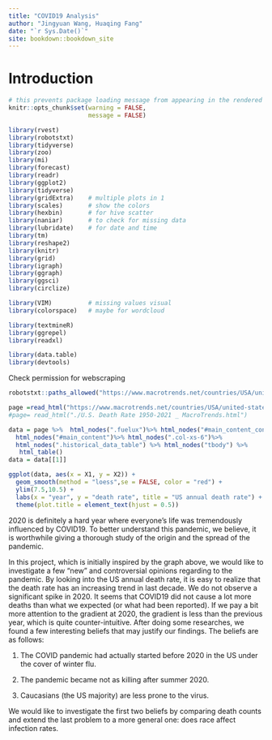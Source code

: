 ```yaml
--- 
title: "COVID19 Analysis"
author: "Jingyuan Wang, Huaqing Fang"
date: "`r Sys.Date()`"
site: bookdown::bookdown_site
---
```


# Introduction

```r
# this prevents package loading message from appearing in the rendered version of your problem set
knitr::opts_chunk$set(warning = FALSE,
                      message = FALSE)
```



```R
library(rvest)
library(robotstxt)
library(tidyverse)
library(zoo)
library(mi)
library(forecast)
library(readr)        
library(ggplot2)      
library(tidyverse)    
library(gridExtra)    # multiple plots in 1
library(scales)       # show the colors
library(hexbin)       # for hive scatter
library(naniar)       # to check for missing data
library(lubridate)    # for date and time
library(tm)
library(reshape2)
library(knitr)
library(grid)
library(igraph)
library(ggraph)
library(ggsci)
library(circlize)

library(VIM)          # missing values visual
library(colorspace)   # maybe for wordcloud

library(textmineR)
library(ggrepel)
library(readxl)

library(data.table)
library(devtools)

```


Check permission for webscraping
```r
robotstxt::paths_allowed("https://www.macrotrends.net/countries/USA/united-states/death-rate")
```

```r
page =read_html("https://www.macrotrends.net/countries/USA/united-states/death-rate")
#page= read_html("./U.S. Death Rate 1950-2021 _ MacroTrends.html")
```


```R
data = page %>%  html_nodes(".fuelux")%>% html_nodes("#main_content_container") %>%
  html_nodes("#main_content")%>% html_nodes(".col-xs-6")%>% 
  html_nodes(".historical_data_table") %>% html_nodes("tbody") %>%
   html_table()
data = data[[1]]
```

```r

ggplot(data, aes(x = X1, y = X2)) +
  geom_smooth(method = "loess",se = FALSE, color = "red") +
  ylim(7.5,10.5) +
  labs(x = "year", y = "death rate", title = "US annual death rate") +
  theme(plot.title = element_text(hjust = 0.5))
```

2020 is definitely a hard year where everyone's life was tremendously influenced by COVID19. To better understand this pandemic, we believe,  it is worthwhile giving a thorough study of the origin and the spread of the pandemic. 

In this project, which is initially inspired by the graph above, we would like to investigate a few "new" and controversial opinions regarding to the pandemic. By looking into the US annual death rate, it is easy to realize that the death rate has an increasing trend in last decade. We do not observe a significant spike in 2020. It seems that COVID19 did not cause a lot more deaths than what we expected (or what had been reported). If we pay a bit more attention to the gradient at 2020, the gradient is less than the previous year, which is quite counter-intuitive. After doing some researches, we found a few interesting beliefs that may justify our findings. The beliefs are as follows:

1. The COVID pandemic had actually started before 2020 in the US under the cover of winter flu.

2. The pandemic became not as killing after summer 2020.

3. Caucasians (the US majority) are less prone to the virus.

We would like to investigate the first two beliefs by comparing death counts and extend the last problem to a more general one: does race affect infection rates.
